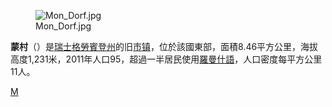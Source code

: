 {{noteTA|G1=瑞士地名}}
[[Image:Mon_Dorf.jpg|right]]

'''蒙村'''（{{lang-rm|Mon}}）是[[瑞士|瑞士]][[格勞賓登州|格勞賓登州]]的旧[[市镇_(瑞士)|市镇]]，位於該國東部，面積8.46平方公里，海拔高度1,231米，2011年人口95，超過一半居民使用[[羅曼什語|羅曼什語]]，人口密度每平方公里11人。

{{Switzerland-geo-stub}}
[[Category:格劳宾登州旧市镇|M]]